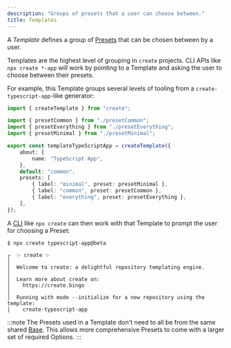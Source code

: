 ```yaml
---
description: "Groups of presets that a user can choose between."
title: Templates
---
```


A _Template_ defines a group of [Presets](./presets) that can be chosen between by a user.

Templates are the highest level of grouping in `create` projects.
CLI APIs like `npx create *-app` will work by pointing to a Template and asking the user to choose between their presets.

For example, this Template groups several levels of tooling from a `create-typescript-app`-like generator:

```ts
import { createTemplate } from "create";

import { presetCommon } from "./presetCommon";
import { presetEverything } from "./presetEverything";
import { presetMinimal } from "./presetMinimal";

export const templateTypeScriptApp = createTemplate({
	about: {
		name: "TypeScript App",
	},
	default: "common",
	presets: [
		{ label: "minimal", preset: presetMinimal },
		{ label: "common", preset: presetCommon },
		{ label: "everything", preset: presetEverything },
	],
});
```

A [CLI](../../cli) like `npx create` can then work with that Template to prompt the user for choosing a Preset:

```plaintext
$ npx create typescript-app@beta

┌  ✨ create ✨
│
│  Welcome to create: a delightful repository templating engine.
│
│  Learn more about create on:
│    https://create.bingo
│
│  Running with mode --initialize for a new repository using the template:
│    create-typescript-app
```

:::note
The Presets used in a Template don't need to all be from the same shared [Base](./bases).
This allows more comprehensive Presets to come with a larger set of required Options.
:::
